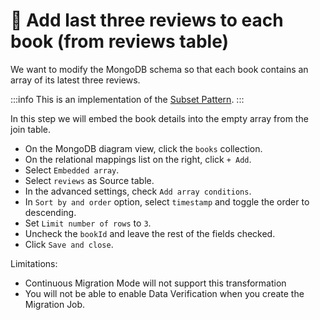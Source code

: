 
# 👐 Add last three reviews to each book (from reviews table)

We want to modify the MongoDB schema so that each book contains an array of its latest three reviews.

:::info
This is an implementation of the [Subset Pattern](https://www.mongodb.com/blog/post/building-with-patterns-the-subset-pattern).
:::

In this step we will embed the book details into the empty array from the join table. 

- On the MongoDB diagram view, click the `books` collection.
- On the relational mappings list on the right, click `+ Add`.
- Select `Embedded array`.
- Select `reviews` as Source table.
- In the advanced settings, check `Add array conditions`.
- In `Sort by and order` option, select `timestamp` and toggle the order to descending.
- Set `Limit number of rows` to `3`.
- Uncheck the `bookId` and leave the rest of the fields checked.
- Click `Save and close`.

Limitations: 
- Continuous Migration Mode will not support this transformation
- You will not be able to enable Data Verification when you create the Migration Job.

<Screenshot url="https://www.mongodb.com/products/tools/relational-migrator" src="img/150-image-002.png" alt="Screenshot of the connect modal" />

